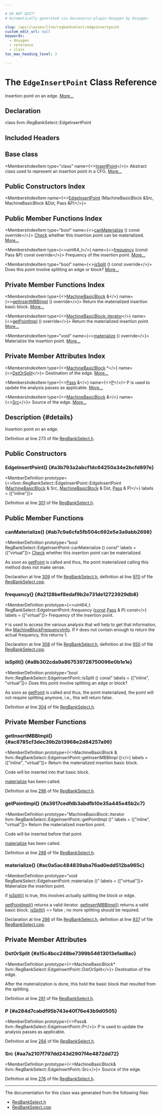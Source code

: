 ```yaml
---

# DO NOT EDIT!
# Automatically generated via docusaurus-plugin-doxygen by Doxygen.

slug: /api/classes/llvm/regbankselect/edgeinsertpoint
custom_edit_url: null
keywords:
  - doxygen
  - reference
  - class
toc_max_heading_level: 3

---
```





# The `EdgeInsertPoint` Class Reference

<DoxygenPage pluginConfig={pluginConfig}>

Insertion point on an edge. <a href="#details">More...</a>

## Declaration

<CodeBlock>class llvm::RegBankSelect::EdgeInsertPoint</CodeBlock>

## Included Headers

<IncludesList>
<IncludesListItem
  filePath="llvm/CodeGen/GlobalISel/RegBankSelect.h"
  permalink="/docs/api/files/include/include/llvm/include/llvm/codegen/include/llvm/codegen/globalisel/regbankselect-h"
  isLocal="true" />
</IncludesList>

## Base class

<MembersIndex>

<MembersIndexItem
  type="class"
  name={<><a href="/docs/api/classes/llvm/regbankselect/insertpoint">InsertPoint</a></>}>
Abstract class used to represent an insertion point in a CFG. <a href="/docs/api/classes/llvm/regbankselect/insertpoint/#details">More...</a>
</MembersIndexItem>

</MembersIndex>

## Public Constructors Index

<MembersIndex>

<MembersIndexItem
  name={<><a href="#a3b793a2abcf1dc64250a34e2bcfd897e">EdgeInsertPoint</a> (MachineBasicBlock &amp;Src, MachineBasicBlock &amp;Dst, Pass &amp;P)</>}>
</MembersIndexItem>

</MembersIndex>

## Public Member Functions Index

<MembersIndex>

<MembersIndexItem
  type="bool"
  name={<><a href="#ab7c9a6cfa5fb504c692e5e3a9abb2698">canMaterialize</a> () const override</>}>
<a href="/docs/api/namespaces/llvm/check">Check</a> whether this insertion point can be materialized. <a href="#ab7c9a6cfa5fb504c692e5e3a9abb2698">More...</a>
</MembersIndexItem>

<MembersIndexItem
  type={<>uint64&#95;t</>}
  name={<><a href="#a2128bef8edaf9b2e731de12723929db8">frequency</a> (const Pass &amp;P) const override</>}>
Frequency of the insertion point. <a href="#a2128bef8edaf9b2e731de12723929db8">More...</a>
</MembersIndexItem>

<MembersIndexItem
  type="bool"
  name={<><a href="#a8b302cda9a867539728750096e0b1e1e">isSplit</a> () const override</>}>
Does this point involve splitting an edge or block? <a href="#a8b302cda9a867539728750096e0b1e1e">More...</a>
</MembersIndexItem>

</MembersIndex>

## Private Member Functions Index

<MembersIndex>

<MembersIndexItem
  type={<><a href="/docs/api/classes/llvm/machinebasicblock">MachineBasicBlock</a> &amp;</>}
  name={<><a href="#ac8785cf3dec39b2b13968e2d84257a99">getInsertMBBImpl</a> () override</>}>
Return the materialized insertion basic block. <a href="#ac8785cf3dec39b2b13968e2d84257a99">More...</a>
</MembersIndexItem>

<MembersIndexItem
  type={<><a href="/docs/api/classes/llvm/machinebasicblock/#ae34c996b58df9b9ce6695a0c8b70c533">MachineBasicBlock::iterator</a></>}
  name={<><a href="#a3917cedfdb3abdfb10e35a445e45b2c7">getPointImpl</a> () override</>}>
Return the materialized insertion point. <a href="#a3917cedfdb3abdfb10e35a445e45b2c7">More...</a>
</MembersIndexItem>

<MembersIndexItem
  type="void"
  name={<><a href="#ac0a5ac484839aba76ad0edd512ba965c">materialize</a> () override</>}>
Materialize the insertion point. <a href="#ac0a5ac484839aba76ad0edd512ba965c">More...</a>
</MembersIndexItem>

</MembersIndex>

## Private Member Attributes Index

<MembersIndex>

<MembersIndexItem
  type={<><a href="/docs/api/classes/llvm/machinebasicblock">MachineBasicBlock</a> &#42;</>}
  name={<><a href="#a15c4bcc248be7399b54613013efad8ac">DstOrSplit</a></>}>
Destination of the edge. <a href="#a15c4bcc248be7399b54613013efad8ac">More...</a>
</MembersIndexItem>

<MembersIndexItem
  type={<><a href="/docs/api/classes/llvm/pass">Pass</a> &amp;</>}
  name={<><a href="#a284d7cabdf95b743e40f76e43b9d0505">P</a></>}>
P is used to update the analysis passes as applicable. <a href="#a284d7cabdf95b743e40f76e43b9d0505">More...</a>
</MembersIndexItem>

<MembersIndexItem
  type={<><a href="/docs/api/classes/llvm/machinebasicblock">MachineBasicBlock</a> &amp;</>}
  name={<><a href="#aa7a2107f797dd243d2907f4e4872dd72">Src</a></>}>
Source of the edge. <a href="#aa7a2107f797dd243d2907f4e4872dd72">More...</a>
</MembersIndexItem>

</MembersIndex>

## Description {#details}

Insertion point on an edge.

Definition at line 273 of file <a href="/docs/api/files/include/include/llvm/include/llvm/codegen/include/llvm/codegen/globalisel/regbankselect-h">RegBankSelect.h</a>.

<SectionDefinition>

## Public Constructors

### EdgeInsertPoint() {#a3b793a2abcf1dc64250a34e2bcfd897e}

<MemberDefinition
  prototype={<>llvm::RegBankSelect::EdgeInsertPoint::EdgeInsertPoint (<a href="/docs/api/classes/llvm/machinebasicblock">MachineBasicBlock</a> &amp; Src, <a href="/docs/api/classes/llvm/machinebasicblock">MachineBasicBlock</a> &amp; Dst, <a href="/docs/api/classes/llvm/pass">Pass</a> &amp; P)</>}
  labels = {["inline"]}>

Definition at line <a href="/docs/api/files/include/include/llvm/include/llvm/codegen/include/llvm/codegen/globalisel/regbankselect-h/#l00301">301</a> of file <a href="/docs/api/files/include/include/llvm/include/llvm/codegen/include/llvm/codegen/globalisel/regbankselect-h">RegBankSelect.h</a>.
</MemberDefinition>

</SectionDefinition>

<SectionDefinition>

## Public Member Functions

### canMaterialize() {#ab7c9a6cfa5fb504c692e5e3a9abb2698}

<MemberDefinition
  prototype="bool RegBankSelect::EdgeInsertPoint::canMaterialize () const"
  labels = {["virtual"]}>
<a href="/docs/api/namespaces/llvm/check">Check</a> whether this insertion point can be materialized.

As soon as <a href="/docs/api/classes/llvm/regbankselect/insertpoint/#a7a0275cf0b23f61fed8b27a60dd950a5">getPoint</a> is called and thus, the point materialized calling this method does not make sense.

Declaration at line <a href="/docs/api/files/include/include/llvm/include/llvm/codegen/include/llvm/codegen/globalisel/regbankselect-h/#l00309">309</a> of file <a href="/docs/api/files/include/include/llvm/include/llvm/codegen/include/llvm/codegen/globalisel/regbankselect-h">RegBankSelect.h</a>, definition at line <a href="/docs/api/files/lib/lib/codegen/lib/codegen/globalisel/regbankselect-cpp/#l00970">970</a> of file <a href="/docs/api/files/lib/lib/codegen/lib/codegen/globalisel/regbankselect-cpp">RegBankSelect.cpp</a>.
</MemberDefinition>

### frequency() {#a2128bef8edaf9b2e731de12723929db8}

<MemberDefinition
  prototype={<>uint64&#95;t RegBankSelect::EdgeInsertPoint::frequency (<a href="/docs/api/files/lib/lib/target/lib/target/aarch64/aarch64promoteconstant-cpp/#a90f8350fecae261c25be85d38b451bff">const</a> <a href="/docs/api/classes/llvm/pass">Pass</a> &amp; P) const</>}
  labels = {["virtual"]}>
Frequency of the insertion point.

<code>P</code> is used to access the various analysis that will help to get that information, like <a href="/docs/api/classes/llvm/machineblockfrequencyinfo">MachineBlockFrequencyInfo</a>. If <code>P</code> does not contain enough to return the actual frequency, this returns 1.

Declaration at line <a href="/docs/api/files/include/include/llvm/include/llvm/codegen/include/llvm/codegen/globalisel/regbankselect-h/#l00308">308</a> of file <a href="/docs/api/files/include/include/llvm/include/llvm/codegen/include/llvm/codegen/globalisel/regbankselect-h">RegBankSelect.h</a>, definition at line <a href="/docs/api/files/lib/lib/codegen/lib/codegen/globalisel/regbankselect-cpp/#l00950">950</a> of file <a href="/docs/api/files/lib/lib/codegen/lib/codegen/globalisel/regbankselect-cpp">RegBankSelect.cpp</a>.
</MemberDefinition>

### isSplit() {#a8b302cda9a867539728750096e0b1e1e}

<MemberDefinition
  prototype="bool llvm::RegBankSelect::EdgeInsertPoint::isSplit () const"
  labels = {["inline", "virtual"]}>
Does this point involve splitting an edge or block?

As soon as <a href="/docs/api/classes/llvm/regbankselect/insertpoint/#a7a0275cf0b23f61fed8b27a60dd950a5">getPoint</a> is called and thus, the point materialized, the point will not require splitting anymore, i.e., this will return false.

Definition at line <a href="/docs/api/files/include/include/llvm/include/llvm/codegen/include/llvm/codegen/globalisel/regbankselect-h/#l00304">304</a> of file <a href="/docs/api/files/include/include/llvm/include/llvm/codegen/include/llvm/codegen/globalisel/regbankselect-h">RegBankSelect.h</a>.
</MemberDefinition>

</SectionDefinition>

<SectionDefinition>

## Private Member Functions

### getInsertMBBImpl() {#ac8785cf3dec39b2b13968e2d84257a99}

<MemberDefinition
  prototype={<>MachineBasicBlock &amp; llvm::RegBankSelect::EdgeInsertPoint::getInsertMBBImpl ()</>}
  labels = {["inline", "virtual"]}>
Return the materialized insertion basic block.

Code will be inserted into that basic block.


<SectionUser title="Precondition">
<a href="/docs/api/classes/llvm/regbankselect/insertpoint/#ad8275ad73d60d460541c51e9c11ddf7d">materialize</a> has been called.
</SectionUser>

Definition at line <a href="/docs/api/files/include/include/llvm/include/llvm/codegen/include/llvm/codegen/globalisel/regbankselect-h/#l00298">298</a> of file <a href="/docs/api/files/include/include/llvm/include/llvm/codegen/include/llvm/codegen/globalisel/regbankselect-h">RegBankSelect.h</a>.
</MemberDefinition>

### getPointImpl() {#a3917cedfdb3abdfb10e35a445e45b2c7}

<MemberDefinition
  prototype="MachineBasicBlock::iterator llvm::RegBankSelect::EdgeInsertPoint::getPointImpl ()"
  labels = {["inline", "virtual"]}>
Return the materialized insertion point.

Code will be inserted before that point.


<SectionUser title="Precondition">
<a href="/docs/api/classes/llvm/regbankselect/insertpoint/#ad8275ad73d60d460541c51e9c11ddf7d">materialize</a> has been called.
</SectionUser>

Definition at line <a href="/docs/api/files/include/include/llvm/include/llvm/codegen/include/llvm/codegen/globalisel/regbankselect-h/#l00288">288</a> of file <a href="/docs/api/files/include/include/llvm/include/llvm/codegen/include/llvm/codegen/globalisel/regbankselect-h">RegBankSelect.h</a>.
</MemberDefinition>

### materialize() {#ac0a5ac484839aba76ad0edd512ba965c}

<MemberDefinition
  prototype="void RegBankSelect::EdgeInsertPoint::materialize ()"
  labels = {["virtual"]}>
Materialize the insertion point.

If <a href="#a8b302cda9a867539728750096e0b1e1e">isSplit()</a> is true, this involves actually splitting the block or edge.


<SectionUser title="Postcondition">
<a href="/docs/api/classes/llvm/regbankselect/insertpoint/#af81657c35d5dd8aea4fc76cf2566d6a0">getPointImpl()</a> returns a valid iterator.
</SectionUser>


<SectionUser title="Postcondition">
<a href="/docs/api/classes/llvm/regbankselect/insertpoint/#a4acd081c2e07b76bc2d5a5b5144ea937">getInsertMBBImpl()</a> returns a valid basic block.
</SectionUser>


<SectionUser title="Postcondition">
<a href="#a8b302cda9a867539728750096e0b1e1e">isSplit()</a> == false ; no more splitting should be required.
</SectionUser>

Declaration at line <a href="/docs/api/files/include/include/llvm/include/llvm/codegen/include/llvm/codegen/globalisel/regbankselect-h/#l00286">286</a> of file <a href="/docs/api/files/include/include/llvm/include/llvm/codegen/include/llvm/codegen/globalisel/regbankselect-h">RegBankSelect.h</a>, definition at line <a href="/docs/api/files/lib/lib/codegen/lib/codegen/globalisel/regbankselect-cpp/#l00937">937</a> of file <a href="/docs/api/files/lib/lib/codegen/lib/codegen/globalisel/regbankselect-cpp">RegBankSelect.cpp</a>.
</MemberDefinition>

</SectionDefinition>

<SectionDefinition>

## Private Member Attributes

### DstOrSplit {#a15c4bcc248be7399b54613013efad8ac}

<MemberDefinition
  prototype={<>MachineBasicBlock&#42; llvm::RegBankSelect::EdgeInsertPoint::DstOrSplit</>}>
Destination of the edge.

After the materialization is done, this hold the basic block that resulted from the splitting.

Definition at line <a href="/docs/api/files/include/include/llvm/include/llvm/codegen/include/llvm/codegen/globalisel/regbankselect-h/#l00281">281</a> of file <a href="/docs/api/files/include/include/llvm/include/llvm/codegen/include/llvm/codegen/globalisel/regbankselect-h">RegBankSelect.h</a>.
</MemberDefinition>

### P {#a284d7cabdf95b743e40f76e43b9d0505}

<MemberDefinition
  prototype={<>Pass&amp; llvm::RegBankSelect::EdgeInsertPoint::P</>}>
P is used to update the analysis passes as applicable.

Definition at line <a href="/docs/api/files/include/include/llvm/include/llvm/codegen/include/llvm/codegen/globalisel/regbankselect-h/#l00284">284</a> of file <a href="/docs/api/files/include/include/llvm/include/llvm/codegen/include/llvm/codegen/globalisel/regbankselect-h">RegBankSelect.h</a>.
</MemberDefinition>

### Src {#aa7a2107f797dd243d2907f4e4872dd72}

<MemberDefinition
  prototype={<>MachineBasicBlock&amp; llvm::RegBankSelect::EdgeInsertPoint::Src</>}>
Source of the edge.

Definition at line <a href="/docs/api/files/include/include/llvm/include/llvm/codegen/include/llvm/codegen/globalisel/regbankselect-h/#l00276">276</a> of file <a href="/docs/api/files/include/include/llvm/include/llvm/codegen/include/llvm/codegen/globalisel/regbankselect-h">RegBankSelect.h</a>.
</MemberDefinition>

</SectionDefinition>

<hr/>

The documentation for this class was generated from the following files:

<ul>
<li><a href="/docs/api/files/include/include/llvm/include/llvm/codegen/include/llvm/codegen/globalisel/regbankselect-h">RegBankSelect.h</a></li>
<li><a href="/docs/api/files/lib/lib/codegen/lib/codegen/globalisel/regbankselect-cpp">RegBankSelect.cpp</a></li>
</ul>

</DoxygenPage>
